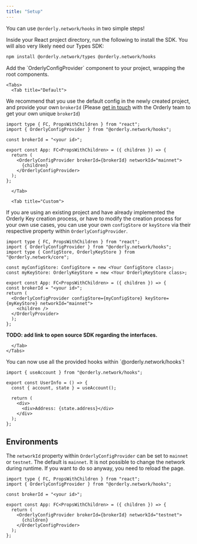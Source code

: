 ```yaml
---
title: "Setup"
---
```


You can use `@orderly.network/hooks` in two simple steps!

<Steps>
  <Step title="Installation">
Inside your React project directory, run the following to install the SDK. You will also very likely need our Types SDK:

```sh
npm install @orderly.network/types @orderly.network/hooks
```

  </Step>

  <Step title="Add OrderlyConfigProvider">
Add the `OrderlyConfigProvider` component to your project, wrapping the root components.

    <Tabs>
      <Tab title="Default">

We recommend that you use the default config in the newly created project, and provide your own `brokerId` (Please [get in touch](mailto:product@orderly.network) with the Orderly team to get your own unique `brokerId`)

```tsx
import type { FC, PropsWithChildren } from "react";
import { OrderlyConfigProvider } from "@orderly.network/hooks";

const brokerId = "<your id>";

export const App: FC<PropsWithChildren> = ({ children }) => {
  return (
    <OrderlyConfigProvider brokerId={brokerId} networkId="mainnet">
      {children}
    </OrderlyConfigProvider>
  );
};
```

      </Tab>

      <Tab title="Custom">

If you are using an existing project and have already implemented the Orderly Key creation process, or have to modify the creation process for your own use cases, you can use your own `configStore` or `keyStore` via their respective property within `OrderlyConfigProvider`.

```tsx
import type { FC, PropsWithChildren } from "react";
import { OrderlyConfigProvider } from "@orderly.network/hooks";
import type { ConfigStore, OrderlyKeyStore } from "@orderly.network/core";

const myConfigStore: ConfigStore = new <Your ConfigStore class>;
const myKeyStore: OrderlyKeyStore = new <Your OrderlyKeyStore class>;

export const App: FC<PropsWithChildren> = ({ children }) => {
const brokerId = "<your id>";
return (
  <OrderlyConfigProvider configStore={myConfigStore} keyStore={myKeyStore} networkId="mainnet">
    <children />
  </OrderlyProvider>
  );
};
```

**TODO: add link to open source SDK regarding the interfaces.**

      </Tab>
    </Tabs>

  </Step>

  <Step title="Setup complete!">
You can now use all the provided hooks within `@orderly.network/hooks`!

```tsx
import { useAccount } from "@orderly.network/hooks";

export const UserInfo = () => {
  const { account, state } = useAccount();

  return (
    <div>
      <div>Address: {state.address}</div>
    </div>
  );
};
```

  </Step>
</Steps>

## Environments

The `networkId` property within `OrderlyConfigProvider` can be set to `mainnet` or `testnet`. The default is `mainnet`. It is not possible to change the network during runtime. If you want to do so anyway, you need to reload the page.

```tsx
import type { FC, PropsWithChildren } from "react";
import { OrderlyConfigProvider } from "@orderly.network/hooks";

const brokerId = "<your id>";

export const App: FC<PropsWithChildren> = ({ children }) => {
  return (
    <OrderlyConfigProvider brokerId={brokerId} networkId="testnet">
      {children}
    </OrderlyConfigProvider>
  );
};
```
